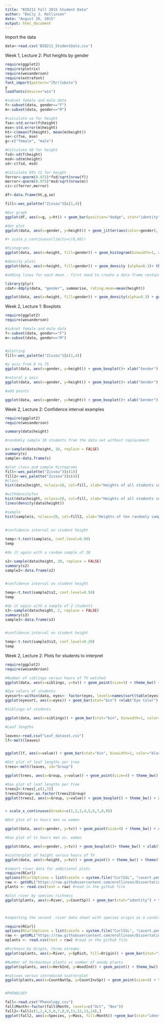 ```yaml
---
title: "BIO211 Fall 2015 Student Data"
author: "Emily J. Rollinson"
date: "August 26, 2015"
output: html_document
---
```


Import the data
```r
data<-read.csv('BIO211_StudentData.csv')
```

Week 1, Lecture 2: Plot heights by gender
```r
require(ggplot2)
require(plotrix)
require(wesanderson)
require(extrafont)
font_import(pattern="[R/r]oboto")
y
loadfonts(device="win")

#subset female and male data
f<-subset(data, gender=="F")
m<-subset(data, gender=="M")

#calculate se for height
fse<-std.error(f$height)
mse<-std.error(m$height)
ht<-c(mean(f$height), mean(m$height))
se<-c(fse, mse)
g<-c("female", "male")

#Calculate SD for height
fsd<-sd(f$height)
msd<-sd(m$height)
sd<-c(fsd, msd)

#Calculate 95% CI for height
ferror<-qnorm(0.975)*fsd/sqrt(nrow(f))
merror<-qnorm(0.975)*msd/sqrt(nrow(m))
ci<-c(ferror,merror)

df<-data.frame(ht,g,se)

fill<-wes_palette("Zissou")[c(1,4)]

#bar graph
ggplot(df, aes(x=g, y=ht)) + geom_bar(position="dodge", stat="identity", width=.7, aes(fill=factor(g))) + geom_errorbar(aes(ymax=ht+ci, ymin=ht-ci), position="dodge", width=0.2) + xlab("Gender") + ylab("Height (inches)") + theme(text=element_text(size=17))

#dot plot
ggplot(data, aes(x=gender, y=height)) + geom_jitter(aes(color=gender), position=position_jitter(width=0.1), size=4, shape=round) + theme(text=element_text(size=20)) + xlab("Gender") + ylab("Height (inches)") 

#+ scale_y_continuous(limits=c(0,80))

#histograms
ggplot(data, aes(x=height, fill=gender)) + geom_histogram(binwidth=1, alpha=0.5, position="identity")+ theme(text=element_text(size=20)) + xlab("Height (inches)") + ylab("Number of students")

#density plots
ggplot(data, aes(x=height, fill=gender)) + geom_density (alpha=0.3)+ theme(text=element_text(size=20)) + xlab("Height (inches)") + ylab("Number of students")

#adding lines for each mean - first need to create a data frame containing the means

library(plyr)
cdat<-ddply(data, "gender", summarise, rating.mean=mean(height))

ggplot(data, aes(x=height, fill=gender)) + geom_density(alpha=0.3) + geom_vline(data=cdat, aes(xintercept=rating.mean), linetype="dashed", size=1, color="black") + theme(text=element_text(size=20)) + xlab("Height (inches)") + ylab("Proportion of students")

```

Week 2, Lecture 1: Boxplots

```r
require(ggplot2)
require(wesanderson)

#subset female and male data
f<-subset(data, gender=="F")
m<-subset(data, gender=="M")


#plotting
fill<-wes_palette("Zissou")[c(1,4)]

#y axis from 0 to 75
ggplot(data, aes(x=gender, y=height)) + geom_boxplot()+ xlab("Gender") + ylab("Height (inches)") + theme(text=element_text(size=17)) + scale_y_continuous(limits = c(0, 75))+ theme(text=element_text(size=40))

#natural y axis
ggplot(data, aes(x=gender, y=height)) + geom_boxplot()+ xlab("Gender") + ylab("Height (inches)") + theme(text=element_text(size=45))

#add points

ggplot(data, aes(x=gender, y=height)) + geom_boxplot()+ xlab("Gender") + ylab("Height (inches)") + theme(text=element_text(size=45)) + geom_point(position=position_jitter(width=0.05), size=5)
```

Week 2, Lecture 2: Confidence interval examples
```r
require(ggplot2)
require(wesanderson)

summary(data$height)

#randomly sample 10 students from the data set without replacement

s<-sample(data$height, 10, replace = FALSE)
summary(s)
sample<-data.frame(s)

#plot class and sample histograms
fill<-wes_palette("Zissou")[c(1)]
fill2<-wes_palette("Zissou")[c(4)]
#class
hist(data$height, nclass=10, col=fill, xlab="Heights of all students in BIO211", ylab="Number of students", main="", xlim=c(59,76))

#withdensityfxn
hist(data$height, nclass=20, col=fill, xlab="Heights of all students in BIO211", ylab="Number of students", main="", xlim=c(59,76), prob=TRUE)
lines(density(data$height))

#sample
hist(sample$s, nclass=20, col=fill2, xlab="Heights of ten randomly sampled students in BIO211", ylab="Number of students", main="", xlim=c(58,78))
      
       
#confidence interval on student height

temp<-t.test(sample$s, conf.level=0.99)
temp

#do it again with a random sample of 20

s2<-sample(data$height, 20, replace = FALSE)
summary(s2)
sample2<-data.frame(s2)

       
#confidence interval on student height

temp<-t.test(sample2$s2, conf.level=0.50)
temp

#do it again with a sample of 2 students
s3<-sample(data$height, 2, replace = FALSE)
summary(s3)
sample3<-data.frame(s3)

       
#confidence interval on student height

temp<-t.test(sample3$s3, conf.level=0.20)
temp

```

Week 2, Lecture 2: Plots for students to interpret
```r
require(ggplot2)
require(wesanderson)

#Number of siblings versus hours of TV watched
ggplot(data, aes(x=siblings, y=tv)) + geom_point(size=5) + theme_bw() + xlab("BIO211 Students: Number of siblings") + ylab("BIO211 Students: Hours of TV watched") + theme(text=element_text(size=18), panel.grid.major = element_blank(), panel.grid.minor = element_blank()) + scale_x_continuous(breaks=c(0,1,2,3,4,5,6,7,8))

#Eye colors of students
eyesort<-within(data, eyes<- factor(eyes, levels=names(sort(table(eyes), decreasing=TRUE))))
ggplot(eyesort, aes(x=eyes)) + geom_bar(stat="bin") +xlab("Eye Color") + ylab("Number of BIO211 Students") + theme_bw() + theme(text=element_text(size=18), panel.grid.major=element_blank(), panel.grid.minor = element_blank()) + scale_y_continuous(breaks=(c(0,5,10,15,20,25,30)))

#Siblings of students

ggplot(data, aes(x=siblings)) + geom_bar(stat="bin", binwidth=1, color="black", fill="grey", origin=-0.5) +xlab("Number of Siblings") + ylab("Number of BIO211 Students") + theme_bw() + theme(text=element_text(size=18), panel.grid.major=element_blank(), panel.grid.minor = element_blank()) + scale_y_continuous(breaks=(c(0,5,10,15))) + scale_x_continuous(breaks=(c(0,1,2,3,4,5,6,7,8)))

#Leaf lengths

leaves<-read.csv("Leaf_dataset.csv")
lf<-melt(leaves)


ggplot(lf, aes(x=value)) + geom_bar(stat="bin", binwidth=1, color="black", fill="grey") +xlab("Leaf Length (cm)") + ylab("Number of Leaves") + theme_bw() + theme(text=element_text(size=18), panel.grid.major=element_blank(), panel.grid.minor = element_blank()) + scale_y_continuous(breaks=(c(0,5,10,15,20,25))) + scale_x_continuous(breaks=(c(0,1,2,3,4,5,6,7,8,9,10,11,12,13,14,15)))

#Dot plot of leaf lengths per tree
trees<-melt(leaves, id="Group")

ggplot(trees, aes(x=Group, y=value)) + geom_point(size=4) + theme_bw() + xlab("Individual Tree") + ylab("Length of leaves (cm)") + theme(text=element_text(size=18), panel.grid.major = element_blank(), panel.grid.minor = element_blank()) + scale_x_continuous(breaks=c(1,2,3,4,5,6,7,8,9))

#box plot of leaf lengths per tree
trees2<-trees[,c(1,3)]
trees2$Group<-as.factor(trees2$Group)
ggplot(trees2, aes(x=Group, y=value)) + geom_boxplot() + theme_bw() + xlab("Individual Tree") + ylab("Length of leaves (cm)") + theme(text=element_text(size=18), panel.grid.major = element_blank(), panel.grid.minor = element_blank())


+ scale_x_continuous(breaks=c(1,2,3,4,5,6,7,8,9))

#Dot plot of tv hours men vs women

ggplot(data, aes(x=gender, y=tv)) + geom_point(size=4) + theme_bw() + xlab("Gender") + ylab("Hours of TV Watched") + theme(text=element_text(size=18), panel.grid.major = element_blank(), panel.grid.minor = element_blank()) 

#box plot of tv hours men vs. women

ggplot(data, aes(x=gender, y=tv)) + geom_boxplot()+ theme_bw() + xlab("Gender") + ylab("Hours of TV Watched") + theme(text=element_text(size=18), panel.grid.major = element_blank(), panel.grid.minor = element_blank()) 

#scatterplot of height versus hours of TV
ggplot(data, aes(x=height, y=tv)) + geom_point() + theme_bw() + theme(text=element_text(size=18), panel.grid.major = element_blank(), panel.grid.minor = element_blank()) +xlab("Height of BIO211 Students (inches)") + ylab("Hours of TV Watched")

#import river data for additional plots
require(RCurl)
options(RCurlOptions = list(cainfo = system.file("CurlSSL", "cacert.pem", package = "RCurl")))
raw <- getURL("https://raw.githubusercontent.com/erollinson/Dissertation/master/2012%20Data%20Summary%20with%20Averages%203_3_14%20for%20R.csv") #insert the  raw URL for the data file on github here
plants <- read.csv(text = raw) #read in the github file

#plot river by species richness
ggplot(plants, aes(x=River, y=CountSp)) + geom_bar(stat="identity") + theme_bw() + theme(text=element_text(size=18), panel.grid.major = element_blank(), panel.grid.minor = element_blank()) +xlab("Name of River") + ylab("Number of Plant Species Nearby")



#importing the second  river data sheet with species origin as a condition (for figures to share axes)

require(RCurl)
options(RCurlOptions = list(cainfo = system.file("CurlSSL", "cacert.pem", package = "RCurl")))
raw <- getURL("https://raw.githubusercontent.com/erollinson/Dissertation/master/2012%20Data%20Summary%20with%20Averages%203_3_14%20for%20R%20by%20origin%20for%20figure%20merge.csv") #insert the  raw URL for the data file on github here
oplants <- read.csv(text = raw) #read in the github file

#Richness by Origin, three streams
ggplot(oplants, aes(x=River, y=SpRich, fill=Origin)) + geom_bar(stat="identity", position="dodge") + theme_bw() + scale_fill_manual(values=c("black", "grey"), name="Species Origin", labels=c("Introduced", "Native")) + theme (text=element_text(size=18), panel.grid.major=element_blank(), panel.grid.minor=element_blank()) + xlab("Name of River") + ylab("Number of Plant Species Nearby") 

#Number of herbaceous plants vs number of woody plants
ggplot(oplants, aes(x=HerbInd, y=WoodInd)) + geom_point() + theme_bw() + theme(text=element_text(size=18), panel.grid.major = element_blank(), panel.grid.minor = element_blank()) +xlab("Number of Herbaceous Plants in a Site") + ylab("Number of Woody Plants in a Site") + scale_y_continuous(limits=c(0,150), breaks=c(0,25,50,75,100,125,150)) + scale_x_continuous(breaks=c(0,100,200,300,400,500,600))

#natives versus introduced scatterplot
ggplot(plants,aes(x=CountNatSp, y=CountInvSp)) + geom_point(size=4) + theme_bw() + theme(text=element_text(size=18), panel.grid.major = element_blank(), panel.grid.minor = element_blank()) +xlab("Number of Native Species In a Site") + ylab("Number of Invasive Species In A Site") + scale_y_continuous(breaks=c(0,2,4,6,8,10,12,14))


#PHENOLOGY

fall<-read.csv("Phenology.csv")
fall$Month<-factor(fall$Month, levels=c("Oct", "Nov"))
fall2<-fall[c(1,2,4,5,6,7,8,9,11,12,13,14),]
ggplot(fall2, aes(x=Species, y=Mass, fill=Month)) +geom_bar(stat="identity", position="dodge", color="black") + theme_bw() + theme(text=element_text(size=18), panel.grid.major = element_blank(), panel.grid.minor = element_blank()) +xlab("Genus") + ylab("Mass of fallen leaves (g)") + scale_fill_manual(values=c("white", "grey"))

```